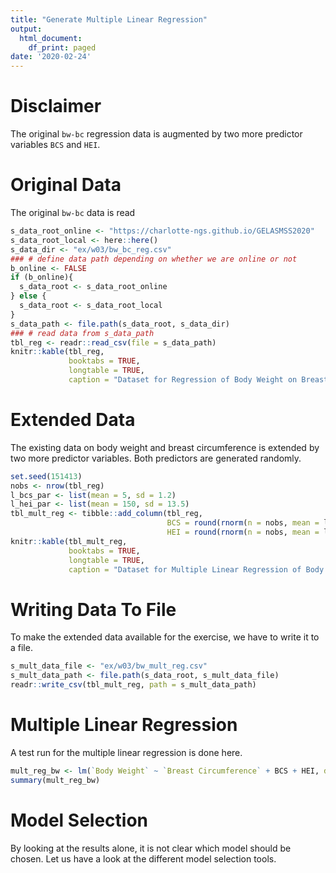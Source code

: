 ```yaml
---
title: "Generate Multiple Linear Regression"
output:
  html_document:
    df_print: paged
date: '2020-02-24'
---
```


# Disclaimer
The original `bw-bc` regression data is augmented by two more predictor variables `BCS` and `HEI`. 


# Original Data
The original `bw-bc` data is read

```r
s_data_root_online <- "https://charlotte-ngs.github.io/GELASMSS2020"
s_data_root_local <- here::here() 
s_data_dir <- "ex/w03/bw_bc_reg.csv"
### # define data path depending on whether we are online or not
b_online <- FALSE
if (b_online){
  s_data_root <- s_data_root_online
} else {
  s_data_root <- s_data_root_local
}
s_data_path <- file.path(s_data_root, s_data_dir)
### # read data from s_data_path
tbl_reg <- readr::read_csv(file = s_data_path)
knitr::kable(tbl_reg,
             booktabs = TRUE,
             longtable = TRUE,
             caption = "Dataset for Regression of Body Weight on Breast Circumference for ten Animals")
```


# Extended Data
The existing data on body weight and breast circumference is extended by two more predictor variables. Both predictors are generated randomly. 

```r
set.seed(151413)
nobs <- nrow(tbl_reg)
l_bcs_par <- list(mean = 5, sd = 1.2)
l_hei_par <- list(mean = 150, sd = 13.5)
tbl_mult_reg <- tibble::add_column(tbl_reg, 
                                   BCS = round(rnorm(n = nobs, mean = l_bcs_par$mean, sd = l_bcs_par$sd), digits = 1),
                                   HEI = round(rnorm(n = nobs, mean = l_hei_par$mean, sd = l_hei_par$sd), digits = 0))
knitr::kable(tbl_mult_reg,
             booktabs = TRUE,
             longtable = TRUE,
             caption = "Dataset for Multiple Linear Regression of Body Weight")

```


# Writing Data To File
To make the extended data available for the exercise, we have to write it to a file.

```r
s_mult_data_file <- "ex/w03/bw_mult_reg.csv"
s_mult_data_path <- file.path(s_data_root, s_mult_data_file)
readr::write_csv(tbl_mult_reg, path = s_mult_data_path)
```


# Multiple Linear Regression
A test run for the multiple linear regression is done here. 

```r
mult_reg_bw <- lm(`Body Weight` ~ `Breast Circumference` + BCS + HEI, data = tbl_mult_reg)
summary(mult_reg_bw)
```


# Model Selection
By looking at the results alone, it is not clear which model should be chosen. Let us have a look at the different model selection tools.

```r

```

